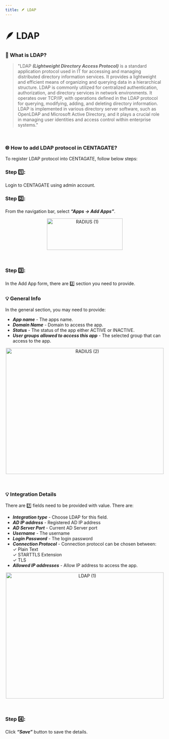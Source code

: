 ```yaml
---
title: 🪶 LDAP
---
```


# 🪶 LDAP

### 🤔 What is LDAP?

> "LDAP ***(Lightweight Directory Access Protocol)*** is a standard application protocol used in IT for accessing and managing distributed directory information services. It provides a lightweight and efficient means of organizing and querying data in a hierarchical structure. LDAP is commonly utilized for centralized authentication, authorization, and directory services in network environments. It operates over TCP/IP, with operations defined in the LDAP protocol for querying, modifying, adding, and deleting directory information. LDAP is implemented in various directory server software, such as OpenLDAP and Microsoft Active Directory, and it plays a crucial role in managing user identities and access control within enterprise systems."

<br />

### 🌐 How to add LDAP protocol in CENTAGATE?

To register LDAP protocol into CENTAGATE, follow below steps:

### Step 1️⃣: 
Login to CENTAGATE using admin account.

### Step 2️⃣:
From the navigation bar, select ***“Apps → Add Apps”***.

&#x20;    
<p align="center">
  <img 
    src="https://raw.githubusercontent.com/signingclouddev/CentagateDocs/main/image/1.4 Developer Guide/1.4.2 Integration Guide/radius(1).png" 
    width="240" 
    height="100" 
    alt="RADIUS (1)"
  />
</p>

<br />

### Step 3️⃣: 
In the Add App form, there are 2️⃣ section you need to provide. 

### 💡 General Info
In the general section, you may need to provide:
- ***App name*** - The apps name.
- ***Domain Name*** - Domain to access the app.
- ***Status*** - The status of the app either ACTIVE or INACTIVE.
- ***User groups allowed to access this app*** - The selected group that can access to the app.

&#x20;    
<p align="center">
  <img 
    src="https://raw.githubusercontent.com/signingclouddev/CentagateDocs/main/image/1.4 Developer Guide/1.4.2 Integration Guide/radius(2).png" 
    width="500" 
    height="400" 
    alt="RADIUS (2)"
  />
</p>

<br />

### 💡 Integration Details
There are 7️⃣ fields need to be provided with value. There are:
- ***Integration type*** - Choose LDAP for this field.
- ***AD IP address*** - Registered AD IP address
- ***AD Server Port*** - Current AD Server port
- ***Username*** - The username
- ***Login Password*** - The login password
- ***Connection Protocol*** - Connection protocol can be chosen between:<br>
✓ Plain Text<br>
✓ STARTTLS Extension<br>
✓ TLS<br>
- ***Allowed IP addresses*** - Allow IP address to access the app.

&#x20;    
<p align="center">
  <img 
    src="https://raw.githubusercontent.com/signingclouddev/CentagateDocs/main/image/1.4 Developer Guide/1.4.2 Integration Guide/LDAP(1).png" 
    width="500" 
    height="400" 
    alt="LDAP (1)"
  />
</p>

<br />

### Step 4️⃣:
Click ***“Save”*** button to save the details.
